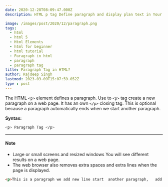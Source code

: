 ```yaml
---
date: 2020-12-28T08:09:47.000Z
description: HTML p tag Define paragraph and display plan text in Your web browsers.

image: /images/post/2020/12/paragraph.png
tags:
  - html
  - html 5
  - Html Elements
  - html for beginner
  - html tutorial
  - Paragraph in html
  - paragraph
  - paragraph tag
title: Paragraph Tag in HTML?
author: Rajdeep Singh
lastmod: 2023-03-09T15:07:59.052Z
type : post
---
```


The HTML `<p>` element defines a paragraph. Use to `<p>` tag create a new paragraph on a web page. It has an own `</p>` closing tag. This is optional
because a paragraph automatically ends when we start another paragraph.

**Syntax:**

```bash
<p> Paragraph Tag </p>
```

---

#### Note

- Large or small screens and resized windows You will see different results on a web page.
- The web browser also removes extra spaces and extra lines when the page is displayed.

```html
<p>This is a paragraph we add new line start  another paragraph,   add extra spaces will be removed by browsers</p>
```
